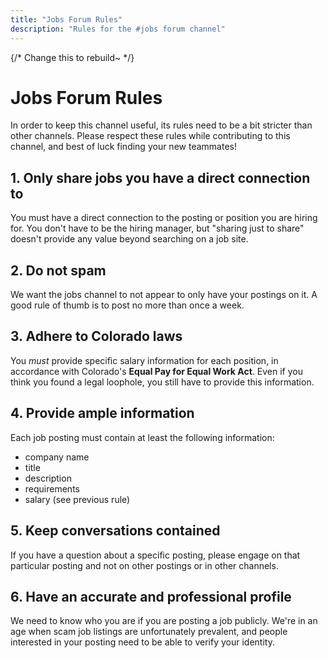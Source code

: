 ```yaml
---
title: "Jobs Forum Rules"
description: "Rules for the #jobs forum channel"
---
```


{/* Change this to rebuild~ */}

# Jobs Forum Rules

In order to keep this channel useful, its rules need to be a bit stricter than other channels. Please respect these rules while contributing to this channel, and best of luck finding your new teammates!

## 1. Only share jobs you have a direct connection to

You must have a direct connection to the posting or position you are hiring for. You don't have to be the hiring manager, but "sharing just to share" doesn't provide any value beyond searching on a job site.

## 2. Do not spam

We want the jobs channel to not appear to only have your postings on it. A good rule of thumb is to post no more than once a week.

## 3. Adhere to Colorado laws

You _must_ provide specific salary information for each position, in accordance with Colorado's **Equal Pay for Equal Work Act**. Even if you think you found a legal loophole, you still have to provide this information.

## 4. Provide ample information

Each job posting must contain at least the following information:

- company name
- title
- description
- requirements
- salary (see previous rule)

## 5. Keep conversations contained

If you have a question about a specific posting, please engage on that particular posting and not on other postings or in other channels.

## 6. Have an accurate and professional profile

We need to know who you are if you are posting a job publicly. We're in an age when scam job listings are unfortunately prevalent, and people interested in your posting need to be able to verify your identity.
